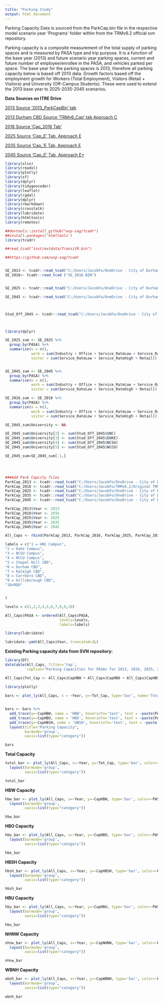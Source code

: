 ```yaml
---
title: "Parking Study"
output: html_document
---
```




Parking Capacity Data is sourced from the ParkCap.bin file in the respective model scenario year 'Programs' folder within from the TRMv6.2 official svn repository.  

Parking capacity is a composite measurement of the total supply of parking spaces and is measured by PASA type and trip purpose. It is a function of the base year (2013) and future scenario year parking spaces, current and future number of employee/enrollee in the PASA, and vehicles parked per space. The base year for the parking spaces is 2013, therefore all parking capacity below is based off 2013 data. Growth factors based off the employment growth for Workers (Total Employment), Visitors (Retail + Visitors) and University (Off-Campus Students). These were used to extend the 2013 base year to 2025-2035-2045 scenarios. 

**Data Sources on ITRE Drive**

[2013 Source '2013_ParkCapBin' tab](https://docs.google.com/spreadsheets/d/1V8ewuzEgoqsqsj58juQLqc4XfVYAYUCc/edit#gid=1481906281 "2013 Calculation")

[2013 Durham CBD Source 'TRMv6_Cap' tab Approach C](https://docs.google.com/spreadsheets/d/1GBQPYtD1S72zwLNfarZvMwUcQRPTBGY6/edit#gid=1143785036 "2013 Durham Calculation")

[2016 Source 'Cap_2016 Tab'](https://docs.google.com/spreadsheets/d/10gmqbC3IzuMr70pT1adIl_eRlYauPS2T/edit#gid=322186100 "2016 Calculation")

[2025 Source 'Cap_E' Tab, Approach E](https://docs.google.com/spreadsheets/d/1WBSfRdTZsmZuUM5loBz3phY5CECVBygo/edit#gid=1258207298 "2025 Calculation")

[2035 Source 'Cap_'E Tab, Approach E](https://docs.google.com/spreadsheets/d/1ucD5uRabUwJ4egfoXGO06EfKNyRHBWKH/edit#gid=774690020 "2035 Calculation")

[2045 Source 'Cap_E' Tab, Approach E+](https://docs.google.com/spreadsheets/u/1/d/1Jc5vPo6ptHY3e3eU5rqNzr4y0tUI6p-q/edit?usp=drive_web&ouid=116527721669642028928&rtpof=true "2045 Calculation")

```r
library(xlsx)
library(readxl)
library(plotly)
library(sf)
library(dplyr)
library(tidygeocoder)
library(leaflet)
library(rgdal)
library(dplyr)
library(rmarkdown)
library(crosstalk)
library(lubridate)
library(htmltools)
library(remotes)

```

```r
##devtools::install_github("wsp-sag/tcadr")
##install.packages('htmltools')
library(tcadr)

##read_tcad("inst/extdata/TransitR.bin")

##https://github.com/wsp-sag/tcadr


SE_2013 <- tcadr::read_tcad("C:/Users/JacobFo/OneDrive - City of Durham/SE_2013-rev.bin")
SE_2016<- tcadr::read_tcad ("SE_2016.BIN")


SE_2025 <- tcadr::read_tcad("C:/Users/JacobFo/OneDrive - City of Durham/MTP Work/TRM SE Data Inputs/2025/SE_2025.bin")

SE_2045 <- tcadr::read_tcad("C:/Users/JacobFo/OneDrive - City of Durham/MTP Work/TRM SE Data Inputs/2045/SE_2045.bin")



Stud_Off_2045 <- tcadr::read_tcad("C:/Users/JacobFo/OneDrive - City of Durham/MTP Work/TRM MTP Inputs Scenario Years/2045 MTP wAmendments/Input/Univ/Stud_Off Total 2045.bin")



library(dplyr)

SE_2025_sum <- SE_2025 %>%
  group_by(PASA) %>%
  summarize(n = n(),
            work = sum(Industry + Office + Service_RateLow + Service_RateHigh + Retail),
            vistor = sum(Service_RateLow + Service_RateHigh + Retail))


SE_2045_sum <- SE_2045 %>%
  group_by(PASA) %>%
  summarize(n = n(),
            work = sum(Industry + Office + Service_RateLow + Service_RateHigh + Retail),
            vistor = sum(Service_RateLow + Service_RateHigh + Retail))

SE_2016_sum <- SE_2016 %>%
  group_by(PASA) %>%
  summarize(n = n(),
            work = sum(Industry + Office + Service_RateLow + Service_RateHigh + Retail),
            vistor = sum(Service_RateLow + Service_RateHigh + Retail))

SE_2045_sum$University <- NA

SE_2045_sum$University[2] <- sum(Stud_Off_2045$UNC)
SE_2045_sum$University[3] <- sum(Stud_Off_2045$DUKE)
SE_2045_sum$University[4] <- sum(Stud_Off_2045$NCSU)
SE_2045_sum$University[5] <- sum(Stud_Off_2045$NCCU)

SE_2045_sum=SE_2045_sum[-1,]




###Add Park Capcity files
ParkCap_2013 <- tcadr::read_tcad("C:/Users/JacobFo/OneDrive - City of Durham/MTP Work/TRM MTP Inputs Scenario Years/2013 Base Year/Input/Programs/Parkcap.bin")
ParkCap_2016 <- tcadr::read_tcad("C:/Users/JacobFo/TRMv6.2/Original TRMv6.2_2016/Input/Programs/Parkcap.bin")
ParkCap_2025 <- tcadr::read_tcad("C:/Users/JacobFo/OneDrive - City of Durham/MTP Work/TRM MTP Inputs Scenario Years/2025 MTP wAmendments/Input/Programs/Parkcap.bin")
ParkCap_2035 <- tcadr::read_tcad("C:/Users/JacobFo/OneDrive - City of Durham/MTP Work/TRM MTP Inputs Scenario Years/2035 MTP wAmendments/Input/Programs/Parkcap.bin")
ParkCap_2045 <- tcadr::read_tcad("C:/Users/JacobFo/OneDrive - City of Durham/MTP Work/TRM MTP Inputs Scenario Years/2045 MTP wAmendments/Input/Programs/Parkcap.bin")

ParkCap_2013$Year <- 2013
ParkCap_2016$Year <- 2016
ParkCap_2025$Year <- 2025
ParkCap_2035$Year <- 2035
ParkCap_2045$Year <- 2045

All_Caps <- rbind(ParkCap_2013, ParkCap_2016, ParkCap_2025, ParkCap_2035, ParkCap_2045)

```

```r

labels = c("1 = UNC Campus",
"2 = Duke Campus",
"3 = NCSU Campus",
"4 = NCCU Campus",
"5 = Chapel Hill CBD",
"6 = Durham CBD",
"7 = Raleigh CBD",
"8 = Carrboro CBD",
"9 = Hillsborough CBD",
"10=RDU"


)

levels = c(1,2,3,4,5,6,7,8,9,10)

All_Caps$PASA <- ordered(All_Caps$PASA,
                         levels=levels,
                         labels=labels)

library(lubridate)

lubridate::ymd(All_Caps$Year, truncated=2L)

```




**Existing Parking capacity data from SVN repository: **



```r
library(DT)
datatable(All_Caps, filter='top',
          caption="Parking Capacities for PASAs for 2013, 2016, 2025, 2035 and 2045")
```

```r
All_Caps$Tot_Cap <- All_Caps$CapHBW + All_Caps$CapHBO + All_Caps$CapHBSH + All_Caps$CapHBU + All_Caps$CapNHNW + All_Caps$CapWBNH 
```



```r
library(plotly)

bars <- plot_ly(All_Caps, x = ~Year, y=~Tot_Cap, type='bar', name='Total Capacity', hoverinfo='text', text = ~paste(PASA, 
                                                                                                                    '</br></br>', Tot_Cap))
  
bars <- bars %>%
  add_trace(y=~CapHBW, name = 'HBW', hoverinfo='text', text = ~paste(PASA,'</br></br>', CapHBW)) %>%
  add_trace(y=~CapHBO, name = 'HBO', hoverinfo='text', text = ~paste(PASA,'</br></br>', CapHBO)) %>%
  add_trace(y=~CapHBSH, name = 'HBSH', hoverinfo='text', text = ~paste(PASA,'</br></br>', CapHBSH)) %>%
  layout(title="Parking Capacity",
         barmode='group',
         xaxis=list(type="category"))

bars

```



**Total Capacity**

```r
total_bar <- plot_ly(All_Caps, x=~Year, y=~Tot_Cap, type='bar', color=~PASA, colors="Accent", hoverinfo='text', text = ~paste(PASA,'</br></br>', Tot_Cap)) %>%
  layout(barmode='group',
         xaxis=list(type="category"))

total_bar
```









**HBW Capacity**

```r
hbw_bar <- plot_ly(All_Caps, x=~Year, y=~CapHBW, type='bar', color=~PASA, colors="Accent", hoverinfo='text', text = ~paste(PASA,'</br></br>', CapHBW)) %>%
  layout(barmode='group',
         xaxis=list(type="category"))

hbw_bar
```








**HBO Capacity**

```r
hbo_bar <- plot_ly(All_Caps, x=~Year, y=~CapHBO, type='bar', color=~PASA, colors="Accent", hoverinfo='text', text = ~paste(PASA,'</br></br>', CapHBO)) %>%
  layout(barmode='group',
         xaxis=list(type="category"))

hbo_bar
```





**HBSH Capacity**

```r
hbsh_bar <- plot_ly(All_Caps, x=~Year, y=~CapHBSH, type='bar', color=~PASA, colors="Accent", hoverinfo='text', text = ~paste(PASA,'</br></br>', CapHBSH)) %>%
  layout(barmode='group',
         xaxis=list(type="category"))

hbsh_bar
```


**HBU Capacity**

```r
hbu_bar <- plot_ly(All_Caps, x=~Year, y=~CapHBU, type='bar', color=~PASA, colors="Accent", hoverinfo='text', text = ~paste(PASA,'</br></br>', CapHBU)) %>%
  layout(barmode='group',
         xaxis=list(type="category"))

hbu_bar
```



**NHNW Capacity**

```r
nhnw_bar <- plot_ly(All_Caps, x=~Year, y=~CapNHNW, type='bar', color=~PASA, colors="Accent", hoverinfo='text', text = ~paste(PASA,'</br></br>', CapNHNW)) %>%
  layout(barmode='group',
         xaxis=list(type="category"))

nhnw_bar
```


**WBNH Capacity**

```r
wbnh_bar <- plot_ly(All_Caps, x=~Year, y=~CapWBNH, type='bar', color=~PASA, colors="Accent", hoverinfo='text', text = ~paste(PASA,'</br></br>', CapWBNH)) %>%
  layout(barmode='group',
         xaxis=list(type="category"))

wbnh_bar
```






